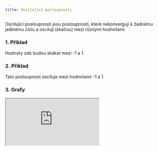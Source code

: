 ```yaml
---
title: Oscilující posloupnosti
---
```



Oscilující posloupnosti jsou posloupnosti, které nekonvergují k žádnému jedinému číslu a oscilují (skáčou) mezi různými hodnotami.


### 1. Příklad 
<Latex formula="(a_{n})^\infty _{n=1} = (-1)^n" />
Hodnoty zde budou skákat mezi -1 a 1.

### 2. Příklad 
<Latex formula="(a_{n})^\infty _{n=1} = \sin(n)" />
Tato posloupnost osciluje mezi hodnotami -1 a 1.

### 3. Grafy
<iframe src="https://www.geogebra.org/m/xemtxh5w" width="full" height="full" />
<a href="https://www.geogebra.org/m/xemtxh5w">Odkaz</a>
